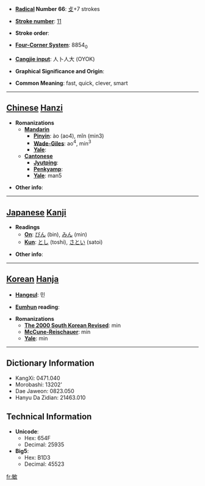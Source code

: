 * '''[[Wiktionary:Chinese radical index| Radical]] Number 66''': [[Wiktionary:Chinese radical index 攴|攴]]+7 strokes

* '''[[Wiktionary:Chinese total strokes index|Stroke number]]''': [[Wiktionary:Chinese total strokes index 11|11]]

* '''Stroke order''': 

* '''[[Wiktionary:Chinese four corner index|Four-Corner System]]''': 8854<sub>0</sub>

* '''[[Wiktionary:Chinese Cangjie index|Cangjie input]]''': 人卜人大 (OYOK)

* '''Graphical Significance and Origin''': 

* '''Common Meaning''': fast, quick, clever, smart

----

== [[Chinese]] [[Hanzi]] ==

* '''Romanizations'''
** '''[[Mandarin]]'''
*** '''[[Pinyin]]''': ào (ao4), mǐn (min3)
*** '''[[Wade-Giles]]''': ao<sup>4</sup>, min<sup>3</sup>
*** '''[[Yale]]''': 
** '''[[Cantonese]]'''
*** '''[[Jyutping]]''':
*** '''[[Penkyamp]]''': 
*** '''[[Yale]]''': man5

* '''Other info''': 

----

== [[Japanese]] [[Kanji]] ==

* '''Readings'''
** '''[[On]]''': [[びん]] (bin), [[みん]] (min)
** '''[[Kun]]''': [[とし]] (toshi), [[さとい]] (satoi)

* '''Other info''':  

----

== [[Korean]] [[Hanja]] ==

* '''[[Hangeul]]''': 민

* '''[[Eumhun]] reading''': 

* '''Romanizations'''
** '''[[The 2000 South Korean Revised Romanization|The 2000 South Korean Revised]]''': min
** '''[[McCune-Reischauer]]''': min
** '''[[Yale]]''': min

----

== Dictionary Information ==

* KangXi: 0471.040
* Morobashi: 13202'
* Dae Jaweon: 0823.050
* Hanyu Da Zidian: 21463.010

== Technical Information ==

* '''Unicode''':
** Hex: 654F
** Decimal: 25935
* '''Big5''':
** Hex: B1D3
** Decimal: 45523

[[fr:敏]]